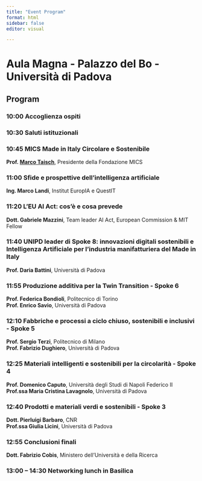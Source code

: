 ```yaml
---
title: "Event Program"
format: html
sidebar: false
editor: visual

---
```


# Aula Magna - Palazzo del Bo - Università di Padova

## Program

### 10:00 Accoglienza ospiti

### 10:30 Saluti istituzionali

### 10:45 MICS Made in Italy Circolare e Sostenibile

**Prof. [Marco Taisch](https://it.linkedin.com/in/marcotaisch)**, Presidente della Fondazione MICS

### 11:00 Sfide e prospettive dell'intelligenza artificiale

**Ing. Marco Landi**, Institut EuropIA e QuestIT

### 11:20 L’EU AI Act: cos’è e cosa prevede

**Dott. Gabriele Mazzini**, Team leader AI Act, European Commission & MIT Fellow

### 11:40 UNIPD leader di Spoke 8: innovazioni digitali sostenibili e Intelligenza Artificiale per l'industria manifatturiera del Made in Italy

**Prof. Daria Battini**, Università di Padova

### 11:55 Produzione additiva per la Twin Transition - Spoke 6

**Prof. Federica Bondioli**, Politecnico di Torino\
**Prof. Enrico Savio**, Università di Padova

### 12:10 Fabbriche e processi a ciclo chiuso, sostenibili e inclusivi - Spoke 5

**Prof. Sergio Terzi**, Politecnico di Milano\
**Prof. Fabrizio Dughiero**, Università di Padova

### 12:25 Materiali intelligenti e sostenibili per la circolarità - Spoke 4

**Prof. Domenico Caputo**, Università degli Studi di Napoli Federico II\
**Prof.ssa Maria Cristina Lavagnolo**, Università di Padova

### 12:40 Prodotti e materiali verdi e sostenibili - Spoke 3

**Dott. Pierluigi Barbaro**, CNR\
**Prof.ssa Giulia Licini**, Università di Padova

### 12:55 Conclusioni finali

**Dott. Fabrizio Cobis**, Ministero dell’Università e della Ricerca

### 13:00 – 14:30 Networking lunch in Basilica
